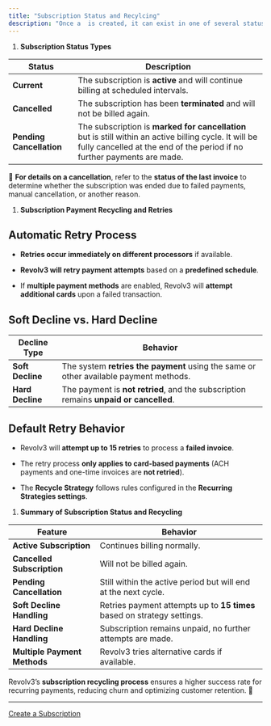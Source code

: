 ---
title: "Subscription Status and Recylcing"
description: "Once a  is created, it can exist in one of several statuses. Additionally, Revolv3 provides  to handle failed payments and optimize recurring billing."
---

1. **Subscription Status Types**

| **Status**               | **Description**                                                                                                                                                                   |
| ------------------------ | --------------------------------------------------------------------------------------------------------------------------------------------------------------------------------- |
| **Current**              | The subscription is **active** and will continue billing at scheduled intervals.                                                                                                  |
| **Cancelled**            | The subscription has been **terminated** and will not be billed again.                                                                                                            |
| **Pending Cancellation** | The subscription is **marked for cancellation** but is still within an active billing cycle. It will be fully cancelled at the end of the period if no further payments are made. |

📌 **For details on a cancellation**, refer to the **status of the last invoice** to determine whether the subscription was ended due to failed payments, manual cancellation, or another reason.

1. **Subscription Payment Recycling and Retries**## Automatic Retry Process
* **Retries occur immediately on different processors** if available.

* **Revolv3 will retry payment attempts** based on a **predefined schedule**.

* If **multiple payment methods** are enabled, Revolv3 will **attempt additional cards** upon a failed transaction.## Soft Decline vs. Hard Decline
| **Decline Type** | **Behavior**                                                                          |
| ---------------- | ------------------------------------------------------------------------------------- |
| **Soft Decline** | The system **retries the payment** using the same or other available payment methods. |
| **Hard Decline** | The payment is **not retried**, and the subscription remains **unpaid or cancelled**. |## Default Retry Behavior
* Revolv3 will **attempt up to 15 retries** to process a **failed invoice**.

* The retry process **only applies to card-based payments** (ACH payments and one-time invoices are **not retried**).

* The **Recycle Strategy** follows rules configured in the **Recurring Strategies settings**.

1. **Summary of Subscription Status and Recycling**

| **Feature**                  | **Behavior**                                                            |
| ---------------------------- | ----------------------------------------------------------------------- |
| **Active Subscription**      | Continues billing normally.                                             |
| **Cancelled Subscription**   | Will not be billed again.                                               |
| **Pending Cancellation**     | Still within the active period but will end at the next cycle.          |
| **Soft Decline Handling**    | Retries payment attempts up to **15 times** based on strategy settings. |
| **Hard Decline Handling**    | Subscription remains unpaid, no further attempts are made.              |
| **Multiple Payment Methods** | Revolv3 tries alternative cards if available.                           |

Revolv3’s **subscription recycling process** ensures a higher success rate for recurring payments, reducing churn and optimizing customer retention. 🚀

***

[Create a Subscription](/docs/create-subscription)
